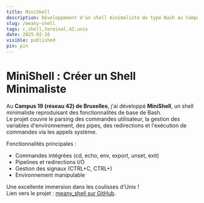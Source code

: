 ```yaml
---
title: MiniShell
description: Développement d'un shell minimaliste de type Bash au Campus 19 (réseau 42) à Bruxelles.
slug: /meany-shell
tags: c,shell,terminal,42,unix
date: 2025-02-16
visible: published
pin: pin
---
```


# MiniShell : Créer un Shell Minimaliste

Au **Campus 19 (réseau 42) de Bruxelles**, j'ai développé **MiniShell**, un shell minimaliste reproduisant des fonctionnalités de base de Bash.  
Le projet couvre le parsing des commandes utilisateur, la gestion des variables d'environnement, des pipes, des redirections et l'exécution de commandes via les appels système.

Fonctionnalités principales :
- Commandes intégrées (cd, echo, env, export, unset, exit)
- Pipelines et redirections I/O
- Gestion des signaux (CTRL+C, CTRL+\)
- Environnement manipulable

Une excellente immersion dans les coulisses d'Unix !  
Lien vers le projet : [meany_shell sur GitHub](https://github.com/ktor-vi/meany_shell).
